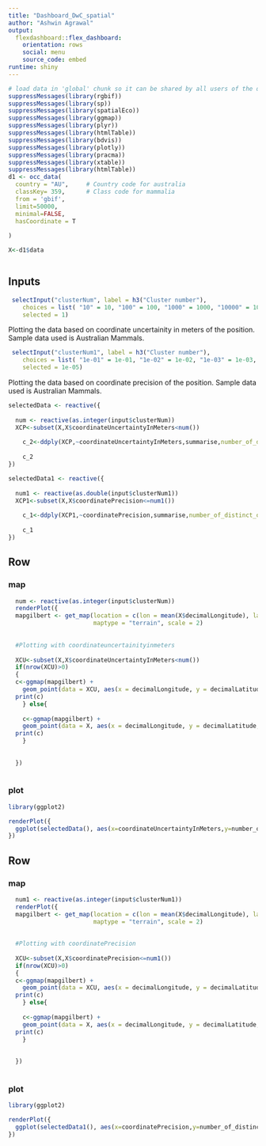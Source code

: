 ```yaml
---
title: "Dashboard_DwC_spatial"
author: "Ashwin Agrawal"
output: 
  flexdashboard::flex_dashboard:
    orientation: rows
    social: menu
    source_code: embed
runtime: shiny
---
```


```r
# load data in 'global' chunk so it can be shared by all users of the dashboard
suppressMessages(library(rgbif))
suppressMessages(library(sp))
suppressMessages(library(spatialEco))
suppressMessages(library(ggmap))
suppressMessages(library(plyr))
suppressMessages(library(htmlTable))
suppressMessages(library(bdvis))
suppressMessages(library(plotly))
suppressMessages(library(pracma))
suppressMessages(library(xtable))
suppressMessages(library(htmlTable))
d1 <- occ_data(
  country = "AU",     # Country code for australia
  classKey= 359,      # Class code for mammalia
  from = 'gbif',
  limit=50000,
  minimal=FALSE,
  hasCoordinate = T
  
)

X<-d1$data



```

Inputs {.sidebar}
-----------------------------------------------------------------------

```r
 selectInput("clusterNum", label = h3("Cluster number"), 
    choices = list( "10" = 10, "100" = 100, "1000" = 1000, "10000" = 10000,"100000" = 100000), 
    selected = 1)
```

Plotting the data based on coordinate uncertainity in meters  of the position.
Sample data used is Australian Mammals.


```r
 selectInput("clusterNum1", label = h3("Cluster number"), 
    choices = list( "1e-01" = 1e-01, "1e-02" = 1e-02, "1e-03" = 1e-03, "1e-04" = 1e-04,"1e-05" = 1e-05,"1e-06"=1e-06,"1e-07"=1e-07,"1e-08"=1e-08,"1e-09"=1e-09), 
    selected = 1e-05)
```

Plotting the data based on coordinate precision of the position.
Sample data used is Australian Mammals.

```r
selectedData <- reactive({
  
  num <- reactive(as.integer(input$clusterNum))
  XCP<-subset(X,X$coordinateUncertaintyInMeters<num())
    
    c_2<-ddply(XCP,~coordinateUncertaintyInMeters,summarise,number_of_distinct_orders=length((coordinateUncertaintyInMeters)))
    
    c_2
})
```

```r
selectedData1 <- reactive({
  
  num1 <- reactive(as.double(input$clusterNum1))
  XCP1<-subset(X,X$coordinatePrecision<=num1())
    
    c_1<-ddply(XCP1,~coordinatePrecision,summarise,number_of_distinct_orders=length((coordinatePrecision)))
    
    c_1
})
```


Row{.tabset}
-----------------------------------------------------------------------

### map
    
```r
  num <- reactive(as.integer(input$clusterNum))
  renderPlot({
  mapgilbert <- get_map(location = c(lon = mean(X$decimalLongitude), lat = mean(X$decimalLatitude)), zoom = 4,
                        maptype = "terrain", scale = 2)
    
  
  #Plotting with coordinateuncertainityinmeters
  
  XCU<-subset(X,X$coordinateUncertaintyInMeters<num())
  if(nrow(XCU)>0)
  {
  c<-ggmap(mapgilbert) +
    geom_point(data = XCU, aes(x = decimalLongitude, y = decimalLatitude, alpha = 0.5, size =coordinateUncertaintyInMeters, colour= coordinateUncertaintyInMeters ),shape=20)
  print(c)
    } else{
    
    c<-ggmap(mapgilbert) +
    geom_point(data = X, aes(x = decimalLongitude, y = decimalLatitude, alpha = 0.5, size =coordinateUncertaintyInMeters, colour= coordinateUncertaintyInMeters ),shape=20)
  print(c)
    }
 
  
  })
  
```



### plot


```r
library(ggplot2)

renderPlot({
  ggplot(selectedData(), aes(x=coordinateUncertaintyInMeters,y=number_of_distinct_orders)) + geom_bar(stat="identity")
})
```


Row{.tabset}
-----------------------------------------------------------------------

### map
    
```r
  num1 <- reactive(as.integer(input$clusterNum1))
  renderPlot({
  mapgilbert <- get_map(location = c(lon = mean(X$decimalLongitude), lat = mean(X$decimalLatitude)), zoom = 4,
                        maptype = "terrain", scale = 2)
    
  
  #Plotting with coordinatePrecision
  
  XCU<-subset(X,X$coordinatePrecision<=num1())
  if(nrow(XCU)>0)
  {
  c<-ggmap(mapgilbert) +
    geom_point(data = XCU, aes(x = decimalLongitude, y = decimalLatitude, alpha = 0.5, size =coordinatePrecision, colour=coordinatePrecision ),shape=20)
  print(c)
    } else{
    
    c<-ggmap(mapgilbert) +
    geom_point(data = X, aes(x = decimalLongitude, y = decimalLatitude, alpha = 0.5, size =coordinatePrecision, colour=coordinatePrecision ),shape=20)
  print(c)
    }
 
  
  })
  
```


### plot


```r
library(ggplot2)

renderPlot({
  ggplot(selectedData1(), aes(x=coordinatePrecision,y=number_of_distinct_orders)) + geom_bar(stat="identity")
})
```
